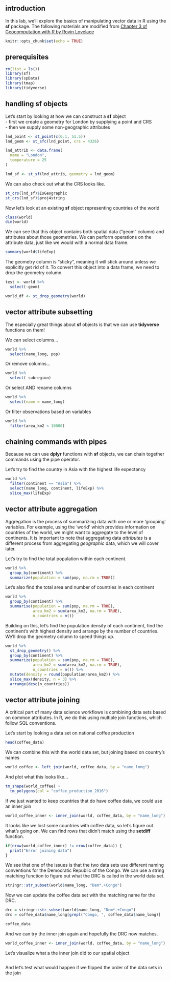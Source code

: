 ## introduction
In this lab, we'll explore the basics of manipulating vector data in R using the **sf** package.
The following materials are modified from [Chapter 3 of Geocomputation with R by Rovin Lovelace](https://geocompr.robinlovelace.net/attr.html)
```r
knitr::opts_chunk$set(echo = TRUE)
```

## prerequisites

```r
rm(list = ls())
library(sf)
library(spData)
library(tmap)
library(tidyverse)
```

## handling sf objects

Let's start by looking at how we can construct a **sf** object  
-   first we create a geometry for London by supplying a point and CRS  
-   then we supply some non-geographic attributes

```r
lnd_point <- st_point(c(0.1, 51.5))
lnd_geom <- st_sfc(lnd_point, crs = 4326)

lnd_attrib <- data.frame(
  name = "London",
  temperature = 25
)

lnd_sf <- st_sf(lnd_attrib, geometry = lnd_geom)
```
We can also check out what the CRS looks like.
```r
st_crs(lnd_sf)$IsGeographic
st_crs(lnd_sf)$proj4string
```


Now let's look at an existing **sf** object representing countries of the world

```r
class(world)
dim(world)
```

We can see that this object contains both spatial data ("geom" column) and attributes about those geometries. We can perform operations on the attribute data, just like we would with a normal data frame.

```r
summary(world$lifeExp)
```

The geometry column is "sticky", meaning it will stick around unless we explicitly get rid of it. To convert this object into a data frame, we need to drop the geometry column.

```r
test <- world %>% 
  select(-geom)

world_df <- st_drop_geometry(world)
```

## vector attribute subsetting
The especially great things about **sf** objects is that we can use **tidyverse** functions on them!

We can select columns...
```r
world %>% 
  select(name_long, pop)
```

Or remove columns...
```r
world %>% 
  select(-subregion)
```

Or select AND rename columns
```r
world %>% 
  select(name = name_long)
```

Or filter observations based on variables
```r
world %>% 
  filter(area_km2 < 10000)
```

## chaining commands with pipes
Because we can use **dplyr** functions with **sf** objects, we can chain together commands using the pipe operator.

Let's try to find the country in Asia with the highest life expectancy
```r
world %>% 
  filter(continent == "Asia") %>% 
  select(name_long, continent, lifeExp) %>% 
  slice_max(lifeExp)
```

## vector attribute aggregation
Aggregation is the process of summarizing data with one or more 'grouping' variables. For example, using the 'world' which provides information on countries of the world, we might want to aggregate to the level of continents. It is important to note that aggregating data *attributes* is a different process from aggregating *geographic* data, which we will cover later.

Let's try to find the total population within each continent.
```r
world %>% 
  group_by(continent) %>% 
  summarize(population = sum(pop, na.rm = TRUE))
```

Let's also find the total area and number of countries in each continent
```r
world %>% 
  group_by(continent) %>% 
  summarise(population = sum(pop, na.rm = TRUE), 
            area_km2 = sum(area_km2, na.rm = TRUE),
            n_countries = n())
```

Building on this, let's find the population density of each continent, find the continent's with highest density and arrange by the number of countries. We'll drop the geometry column to speed things up.
```r
world %>% 
  st_drop_geometry() %>% 
  group_by(continent) %>% 
  summarize(population = sum(pop, na.rm = TRUE),
            area_km2 = sum(area_km2, na.rm = TRUE),
            n_countries = n()) %>% 
  mutate(density = round(population/area_km2)) %>% 
  slice_max(density, n = 3) %>% 
  arrange(desc(n_countries))
```


## vector attribute joining
A critical part of many data science workflows is combining data sets based on common attributes. In R, we do this using multiple join functions, which follow SQL conventions.  

Let's start by looking a data set on national coffee production
```r
head(coffee_data)
```

We can combine this with the world data set, but joining based on country's names
```r
world_coffee <- left_join(world, coffee_data, by = "name_long")
``` 

And plot what this looks like...
```r
tm_shape(world_coffee) + 
  tm_polygons(col = "coffee_production_2016")
```

If we just wanted to keep countries that do have coffee data, we could use an inner join
```r
world_coffee_inner <- inner_join(world, coffee_data, by = "name_long")
```

It looks like we lost some countries with coffee data, so let's figure out what's going on. We can find rows that didn't match using the **setdiff** function.
```r
if(nrow(world_coffee_inner) != nrow(coffee_data)) {
  print("Error joining data")
}
```

We see that one of the issues is that the two data sets use different naming conventions for the Democratic Republic of the Congo. We can use a string matching function to figure out what the DRC is called in the world data set.
```r
stringr::str_subset(world$name_long, "Dem*.+Congo")
```

Now we can update the coffee data set with the matching name for the DRC.
```r
drc = stringr::str_subset(world$name_long, "Dem*.+Congo")
drc = coffee_data$name_long[grepl("Congo, ", coffee_data$name_long)] 

coffee_data
```

And we can try the inner join again and hopefully the DRC now matches.
```r
world_coffee_inner <- inner_join(world, coffee_data, by = "name_long")
```

Let's visualize what a the inner join did to our spatial object
```r

```

And let's test what would happen if we flipped the order of the data sets in the join
```r

```

